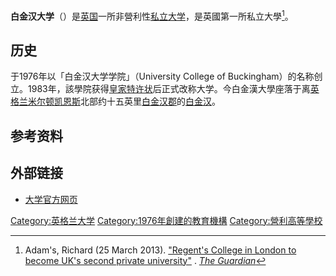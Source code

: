 {{Infobox university
|name            = University of Buckingham
|native_name     =
|latin_name      =
|motto           = 拉丁語：Alis Volans Propriis（Flying On Our Own Wings）
|established     = 1983年接受[[皇家憲章|皇家憲章]]、獲大學地位<br> 1976年為大學學院<ref>{{cite web|url=http://www.buckingham.ac.uk/about/history|title=History of the University|publisher=|accessdate=6 October 2014|archive-date=2014-10-09|archive-url=https://web.archive.org/web/20141009073406/http://www.buckingham.ac.uk/about/history|dead-url=no}}</ref>
|type            = [[私立大學|私立大學]]
|endowment       =
|staff           =200
|chancellor      = Tessa Keswick
|vice_chancellor = Alistair Alcock（代理）
| students       = {{HESA student population|INSTID=0203}} ({{HESA year}})<ref name="HESA citation">{{HESA citation}}</ref>
| undergrad      = {{HESA undergraduate population|INSTID=0203}} ({{HESA year}})<ref name="HESA citation"/>
| postgrad       = {{HESA postgraduate population|INSTID=0203}} ({{HESA year}})<ref name="HESA citation"/>
|city            = [[白金漢|白金漢]]
|country         = [[英格蘭|英格蘭]]
|coor            = {{Coord|51|59|45|N|0|59|31|W|display=inline,title}}
|campus          =
|free_label      =
|free            =
|colours         =
|mascot          =
|nickname        =
|affiliations    =
|footnotes       =
|website         = {{url|http://www.buckingham.ac.uk}}
|logo            =
}}

'''白金汉大学'''（{{lang-en|The University of Buckingham}}）是[[英国|英国]]一所非營利性[[私立大学|私立大学]]，是英國第一所私立大學<ref>Adam's, Richard (25 March 2013). [https://www.theguardian.com/education/2013/mar/25/regents-college-private-university "Regent's College in London to become UK's second private university"] {{Wayback|url=https://www.theguardian.com/education/2013/mar/25/regents-college-private-university |date=20191107062557 }}. ''[[The_Guardian|The Guardian]]''</ref>。

==历史==
于1976年以「白金汉大学学院」（University College of Buckingham）的名称创立。1983年，該學院获得[[皇家特许状|皇家特许状]]后正式改称大学。今白金漢大學座落于离[[英格兰|英格兰]][[米尔顿凯恩斯|米尔顿凯恩斯]]北部约十五英里[[白金汉郡|白金汉郡]]的[[白金汉|白金汉]]。

==参考资料==
{{Reflist}}

== 外部链接 ==
* [http://www.buckingham.ac.uk 大学官方网页] {{Wayback|url=http://www.buckingham.ac.uk/ |date=20081211103953 }}

{{英國的大學}}

[[Category:英格兰大学|Category:英格兰大学]]
[[Category:1976年創建的教育機構|Category:1976年創建的教育機構]]
[[Category:營利高等學校|Category:營利高等學校]]